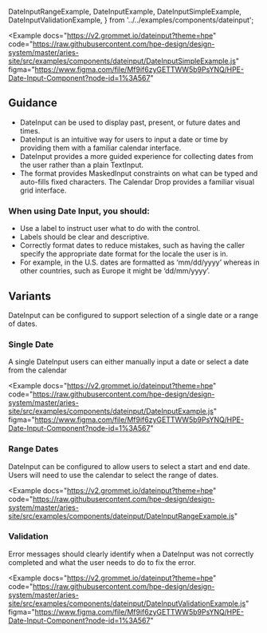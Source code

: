   DateInputRangeExample,
  DateInputExample,
  DateInputSimpleExample,
  DateInputValidationExample,
} from '../../examples/components/dateinput';


<Example
  docs="https://v2.grommet.io/dateinput?theme=hpe"
  code="https://raw.githubusercontent.com/hpe-design/design-system/master/aries-site/src/examples/components/dateinput/DateInputSimpleExample.js"
  figma="https://www.figma.com/file/Mf9if6zyGETTWW5b9PsYNQ/HPE-Date-Input-Component?node-id=1%3A567"
>
  <DateInputSimpleExample />
</Example>

## Guidance

- DateInput can be used to display past, present, or future dates and times.
- DateInput is an intuitive way for users to input a date or time by providing them with a familiar calendar interface.
- DateInput provides a more guided experience for collecting dates from the user rather than a plain TextInput. 
- The format provides MaskedInput constraints on what can be typed and auto-fills fixed characters. The Calendar Drop provides a familiar visual grid interface.

### When using Date Input, you should:

- Use a label to instruct user what to do with the control.
- Labels should be clear and descriptive.
- Correctly format dates to reduce mistakes, such as having the caller specify
  the appropriate date format for the locale the user is in. 
- For example, in the U.S. dates are formatted as ‘mm/dd/yyyy’ whereas
 in other countries, such as Europe it might be ‘dd/mm/yyyy’.

## Variants
DateInput can be configured to support selection of a single date or a range of dates.

### Single Date

A single DateInput users can either manually input a date or select 
a date from the calendar

<Example
  docs="https://v2.grommet.io/dateinput?theme=hpe"
  code="https://raw.githubusercontent.com/hpe-design/design-system/master/aries-site/src/examples/components/dateinput/DateInputExample.js"
  figma="https://www.figma.com/file/Mf9if6zyGETTWW5b9PsYNQ/HPE-Date-Input-Component?node-id=1%3A567"
>
  <DateInputExample />
</Example>

### Range Dates
DateInput can be configured to allow users to select a start and 
end date. Users will need to use the calendar
to select the range of dates.

<Example
  docs="https://v2.grommet.io/dateinput?theme=hpe"
  code="https://raw.githubusercontent.com/hpe-design/design-system/master/aries-site/src/examples/components/dateinput/DateInputRangeExample.js"
>
  <DateInputRangeExample />
</Example>

### Validation
Error messages should clearly identify when a DateInput was not correctly completed and what the user
needs to do to fix the error.

<Example
  docs="https://v2.grommet.io/dateinput?theme=hpe"
  code="https://raw.githubusercontent.com/hpe-design/design-system/master/aries-site/src/examples/components/dateinput/DateInputValidationExample.js"
  figma="https://www.figma.com/file/Mf9if6zyGETTWW5b9PsYNQ/HPE-Date-Input-Component?node-id=1%3A567"
>
  <DateInputValidationExample />
</Example>
